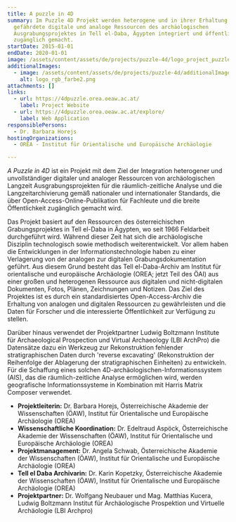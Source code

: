 ```yaml
---
title: A puzzle in 4D
summary: Im Puzzle 4D Projekt werden heterogene und in ihrer Erhaltung
  gefährdete digitale und analoge Ressourcen des archäologischen
  Ausgrabungsprojektes in Tell el-Daba, Ägypten integriert und öffentlich
  zugänglich gemacht.
startDate: 2015-01-01
endDate: 2020-01-01
image: /assets/content/assets/de/projects/puzzle-4d/logo_project_puzzle4d.png
additionalImages:
  - image: /assets/content/assets/de/projects/puzzle-4d/additionalImages/logo_rgb_farbe2.png
    alt: logo_rgb_farbe2.png
attachments: []
links:
  - url: https://4dpuzzle.orea.oeaw.ac.at/
    label: Project Website
  - url: https://4dpuzzle.orea.oeaw.ac.at/explore/
    label: Web Application
responsiblePersons:
  - Dr. Barbara Horejs
hostingOrganizations:
  - OREA - Institut für Orientalische und Europäische Archäologie

---
```

_A Puzzle in 4D_ ist ein Projekt mit dem Ziel der Integration heterogener und unvollständiger digitaler und analoger Ressourcen von archäologischen Langzeit Ausgrabungsprojekten für die räumlich-zeitliche Analyse und die Langzeitarchivierung gemäß nationaler und internationaler  Standards, die über Open-Access-Online-Publikation für Fachleute und die breite Öffentlichkeit zugänglich gemacht wird.

Das Projekt basiert auf den Ressourcen des österreichischen Grabungsprojektes in Tell el-Daba in Ägypten, wo seit 1966 Feldarbeit durchgeführt wird. Während dieser Zeit hat sich die archäologische Disziplin technologisch sowie methodisch weiterentwickelt. Vor allem haben die Entwicklungen in der Informationstechnologie haben zu einer Verlagerung von der analogen zur digitalen Grabungsdokumentation geführt. Aus diesem Grund besteht das Tell el-Daba-Archiv am Institut für orientalische und europäische Archäologie (OREA; jetzt Teil des ÖAI) aus einer großen und heterogenen Ressource aus digitalen und nicht-digitalen Dokumenten, Fotos, Plänen, Zeichnungen und Notizen. Das Ziel des Projektes ist es durch ein standardisiertes Open-Access-Archiv die Erhaltung von analogen und digitalen Ressourcen zu gewährleisten und die Daten für Forscher und die interessierte Öffentlichkeit zur Verfügung zu stellen.

Darüber hinaus verwendet der Projektpartner Ludwig Boltzmann Institute für Archaeological Prospection und Virtual Archaeology (LBI ArchPro) die Datensätze dazu ein Werkzeug zur Rekonstruktion fehlender stratigraphischen Daten durch 'reverse excavating' (Rekonstruktion der Reihenfolge der Ablagerung der stratigraphischen Einheiten) zu entwickeln. Für die Schaffung eines solchen 4D-archäologischen-Informationssystem (AIS), das die räumlich-zeitliche Analyse ermöglichen wird, werden geografische Informationssysteme in Kombination mit Harris Matrix Composer verwendet.

*   **Projektleiterin:** Dr. Barbara Horejs, Österreichische Akademie der Wissenschaften (ÖAW), Institut für Orientalische und Europäische Archäologie (OREA)
*   **Wissenschaftliche Koordination:** Dr. Edeltraud Aspöck, Österreichische Akademie der Wissenschaften (ÖAW), Institut für Orientalische und Europäische Archäologie (OREA)
*   **Projektmanagement:** Dr. Angela Schwab, Österreichische Akademie der Wissenschaften (ÖAW), Institut für Orientalische und Europäische Archäologie (OREA)
*   **Tell el Daba Archivarin:** Dr. Karin Kopetzky, Österreichische Akademie der Wissenschaften (ÖAW), Institut für Orientalische und Europäische Archäologie (OREA)
*   **Projektpartner:** Dr. Wolfgang Neubauer und Mag. Matthias Kucera, Ludwig Boltzmann Institut für Archäologische Prospektion und Virtuelle Archäologie (LBI Archpro)
